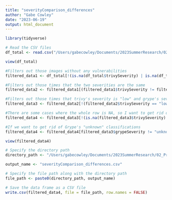 ```yaml
---
title: "severityComparison_differences"
author: "Gabe Cowley"
date: "2023-06-19"
output: html_document
---
```

```r
library(tidyverse)
```

```r
# Read the CSV files
df_total <- read.csv("/Users/gabecowley/Documents/2023SummerResearch/02_Preprocessing/02c_tables/04_product/severityComparison.csv")
```

```r
view(df_total)
```

```r
#Filters out those images without any vulnerabilities
filtered_data1 <- df_total[!(is.na(df_total$trivySeverity) | is.na(df_total$grypeSeverity)), ]

#Filters out those times that the two severities are the same
filtered_data2 <- filtered_data1[(filtered_data1$trivySeverity != filtered_data1$grypeSeverity), ]

#Filters out those times that trivy's severity is "low" and grype's severity is "negligible"
filtered_data3 <- filtered_data2[!(filtered_data2$trivySeverity == "low" & filtered_data2$grypeSeverity == "negligible"), ]

#There are some cases where the whole row is NA, so I want to get rid of those.
filtered_data4 <- filtered_data3[!(is.na(filtered_data3$trivySeverity) & is.na(filtered_data3$grypeSeverity)), ]

#If we want to get rid of Grype's "unknown" classifications
filtered_data4 <- filtered_data4[filtered_data3$grypeSeverity != "unknown", ]

```

```r
view(filtered_data4)
```

```r
# Specify the directory path
directory_path <- "/Users/gabecowley/Documents/2023SummerResearch/02_Preprocessing/02c_tables/04_product/"

output_name <- "severityComparison_differences.csv"

# Specify the file path along with the directory path
file_path <- paste0(directory_path, output_name)

# Save the data frame as a CSV file
write.csv(filtered_data4, file = file_path, row.names = FALSE)
```

